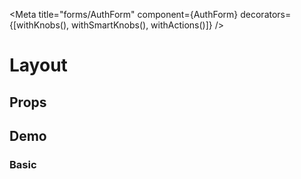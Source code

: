 
<Meta title="forms/AuthForm" component={AuthForm} decorators={[withKnobs(), withSmartKnobs(), withActions()]} />

# Layout

## Props
<Props of={AuthForm} />

## Demo
### Basic

<Preview>
    <Story name="basic">
        <AuthForm fields={{
            password:{
                label:"New Password",
                inputType:"new_password"
            },
            confirmPassword:{
                label:"Confirm New Password",
                inputType:"confirm_password"
            }
        }} buttonLabel={"Login"} onSubmit={action("submit")} />
    </Story>
</Preview>




